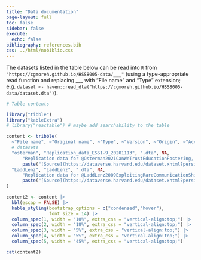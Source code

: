 ```yaml
---
title: "Data documentation"
page-layout: full
toc: false
sidebar: false
execute:
  echo: false
bibliography: references.bib
css: ../html/nobiblio.css
---
```


The datasets listed in the table below can be read into `R` from `"https://cgmoreh.github.io/HSS8005-data/___"` (using a type-appropriate read function and replacing ___ with "File name" and "Type" extension; e.g. `dataset <- haven::read_dta("https://cgmoreh.github.io/HSS8005-data/dataset.dta")`).

```r
# Table contents

library("tibble")
library("kableExtra")
# library("reactable") # maybe add searchability to the table

content <- tribble(
  ~"File name", ~"Original name", ~"Type", ~"Version", ~"Origin", ~"Access",
  # datasets
  "osterman", "Replication_data_ESS1-9_20201113", ".dta", NA, 
      "Replication data for @Osterman2021CanWeTrustEducationFostering, based on European Social Survey Rounds 1-9 data",
      paste("[Source](https://dataverse.harvard.edu/dataset.xhtml?persistentId=doi:10.7910/DVN/RCSCDA)" ), # add <br> and more link lines where available
  "LaddLenz", "LaddLenz", ".dta", NA,
      "Replication data for @LaddLenz2009ExploitingRareCommunicationShiftDocument, based on British Election Panel Study data. Included in @Hainmueller2012EntropyBalancingCausalEffectsMultivariate",
      paste("[Source](https://dataverse.harvard.edu/dataset.xhtml?persistentId=hdl:1902.1/16077)")
)

content2 <- content |> 
  kbl(escap = FALSE) |> 
  kable_styling(bootstrap_options = c("condensed","hover"),
                font_size = 14) |>
  column_spec(1, width = "10%", extra_css = "vertical-align:top;") |>  
  column_spec(2, width = "18%", extra_css = "vertical-align:top;") |>  
  column_spec(3, width = "5%", extra_css = "vertical-align:top;") |>  
  column_spec(4, width = "5%", extra_css = "vertical-align:top;") |>  
  column_spec(5, width = "45%", extra_css = "vertical-align:top;")

```

::: text-xm
```r
cat(content2)
```
:::
